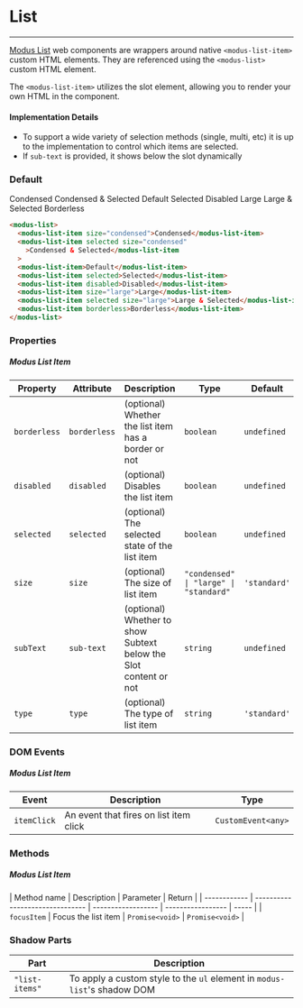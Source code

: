 # List

---

[Modus List](https://modus.trimble.com/components/lists/) web components are wrappers around native `<modus-list-item>` custom HTML elements. They are referenced using the `<modus-list>` custom HTML element.

The `<modus-list-item>` utilizes the slot element, allowing you to render your own HTML in the component.

#### Implementation Details

- To support a wide variety of selection methods (single, multi, etc) it is up to the implementation to control which items are selected.
- If `sub-text` is provided, it shows below the slot dynamically

### Default

<modus-list>
  <modus-list-item size="condensed">Condensed</modus-list-item>
  <modus-list-item selected size="condensed">
    Condensed & Selected
  </modus-list-item>
  <modus-list-item>Default</modus-list-item>
  <modus-list-item selected>Selected</modus-list-item>
  <modus-list-item disabled>Disabled</modus-list-item>
  <modus-list-item size="large">Large</modus-list-item>
  <modus-list-item selected size="large">
    Large & Selected
  </modus-list-item>
  <modus-list-item borderless>
    Borderless
  </modus-list-item>
</modus-list>

```html
<modus-list>
  <modus-list-item size="condensed">Condensed</modus-list-item>
  <modus-list-item selected size="condensed"
    >Condensed & Selected</modus-list-item
  >
  <modus-list-item>Default</modus-list-item>
  <modus-list-item selected>Selected</modus-list-item>
  <modus-list-item disabled>Disabled</modus-list-item>
  <modus-list-item size="large">Large</modus-list-item>
  <modus-list-item selected size="large">Large & Selected</modus-list-item>
  <modus-list-item borderless>Borderless</modus-list-item>
</modus-list>
```

### Properties

##### Modus List Item

| Property     | Attribute    | Description                                                      | Type                                   | Default      |
| ------------ | ------------ | ---------------------------------------------------------------- | -------------------------------------- | ------------ |
| `borderless` | `borderless` | (optional) Whether the list item has a border or not             | `boolean`                              | `undefined`  |
| `disabled`   | `disabled`   | (optional) Disables the list item                                | `boolean`                              | `undefined`  |
| `selected`   | `selected`   | (optional) The selected state of the list item                   | `boolean`                              | `undefined`  |
| `size`       | `size`       | (optional) The size of list item                                 | `"condensed" \| "large" \| "standard"` | `'standard'` |
| `subText`    | `sub-text`   | (optional) Whether to show Subtext below the Slot content or not | `string`                               | `undefined`  |
| `type`       | `type`       | (optional) The type of list item                                 | `string`                               | `'standard'` |


### DOM Events

##### Modus List Item

| Event       | Description                            | Type               |
| ----------- | -------------------------------------- | ------------------ |
| `itemClick` | An event that fires on list item click | `CustomEvent<any>` |

### Methods

##### Modus List Item

| Method name  | Description                     | Parameter          | Return            |
| ------------ | ------------------------------- | ------------------ | ----------------- | ----- |
| `focusItem`    | Focus the list item      | `Promise<void>`       | `Promise<void>`   |

### Shadow Parts

| Part           | Description                                                              |
| -------------- | ------------------------------------------------------------------------ |
| `"list-items"` | To apply a custom style to the `ul` element in `modus-list`'s shadow DOM |
